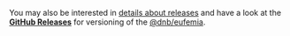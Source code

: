 
You may also be interested in [details about releases](/uilib/releases) and have a look at the [<Icon icon={GithubLogo} size="default" />**GitHub Releases**](https://github.com/dnbexperience/eufemia/releases) for versioning of the [@dnb/eufemia](/uilib/).
